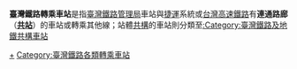 '''臺灣鐵路轉乘車站'''是指[[臺灣鐵路管理局|臺灣鐵路管理局]]車站與[[捷運|捷運]]系統或[[台灣高速鐵路|台灣高速鐵路]]有'''連通路廊'''（'''[[共站|共站]]'''）的車站或轉乘其他線；站體[[共構|共構]]的車站則分類至[[:Category:臺灣鐵路及地鐵共構車站|:Category:臺灣鐵路及地鐵共構車站]]

[[Category:臺灣鐵路管理局車站|+]]
[[Category:臺灣鐵路各類轉乘車站|Category:臺灣鐵路各類轉乘車站]]